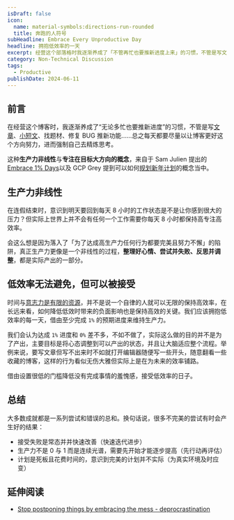 ```yaml
---
isDraft: false
icon:
  name: material-symbols:directions-run-rounded
  title: 奔跑的人符号
subHeadline: Embrace Every Unproductive Day
headline: 拥抱低效率的一天
excerpt: 经营这个部落格时我逐渐养成了「不管再忙也要推新进度上来」的习惯，不管是写文章、小短文、找题材、修复BUG 推新功能……总之每天都要尽量以让部落格更好这个方向努力进而强制自己去精炼思考。这种生产力非线性与专注在目标大方向的概念帮助我建立了不少习惯。
category: Non-Technical Discussion
tags:
  - Productive
publishDate: 2024-06-11
---
```


## 前言

在经营这个博客时，我逐渐养成了“无论多忙也要推新进度”的习惯，不管是写[文章](https://www.webdong.dev/zh-cn/post/)、[小短文](https://www.webdong.dev/zh-cn/shortpost/)、找题材、修复 BUG 推新功能……总之每天都要尽量以让博客更好这个方向努力，进而强制自己去精炼思考。

这种**生产力非线性**与**专注在目标大方向的概念**，来自于 Sam Julien 提出的 [Embrace 1% Days](https://www.samjulien.com/embrace-1-percent-days)以及 GCP Grey 提到可以如何[规划新年计划](https://www.youtube.com/watch?v=NVGuFdX5guE)的概念当中。

## 生产力非线性

在连假结束时，意识到明天要回到每天 8 小时的工作状态是不是让你感到很大的压力？但实际上世界上并不会有任何一个工作需要你每天 8 小时都保持高专注高效率。

会这么想是因为落入了「为了达成高生产力任何行为都要完美且努力不懈」的陷阱，真正生产力更像是一个非线性的过程，**整理好心情、尝试并失败、反思并调整**，都是实际产出的一部分。

## 低效率无法避免，但可以被接受

时间与[意志力是有限的资源](https://www.youtube.com/watch?v=k2Wcu6aGyz8)，并不是说一个自律的人就可以无限的保持高效率，在长远来看，如何降低低效时带来的负面影响也是保持高效的关键。我们应该拥抱低效率的每一天，借由至少完成 `1%` 的预期进度来维持生产力。

我们会认为达成 `1%` 进度和 `0%` 差不多，不如不做了，实际这么做的目的并不是为了产出，主要目标是将心态调整到可以产出的状态，并且让大脑适应整个流程。举例来说，要写文章但写不出来时不如就打开编辑器随便写一些开头，随意翻看一些收藏的博客，这样的行为看似无伤大雅但实际上是在为未来的效率铺路。

借由设置很低的门槛降低没有完成事情的羞愧感，接受低效率的日子。

## 总结

大多数成就都是一系列尝试和错误的总和。换句话说，很多不完美的尝试有时会产生好的结果：

- 接受失败是常态并并快速改善（快速迭代进步）
- 生产力不是 0 与 1 而是连续光谱，需要先开始才能逐步提高（先行动再评估）
- 计划是死板且花费时间的，意识到完美的计划并不实际（为真实环境及时应变）

## 延伸阅读

- [Stop postponing things by embracing the mess - deprocrastination](https://www.deprocrastination.co/blog/stop-postponing-things-by-embracing-the-mess?ref=dailydev)
